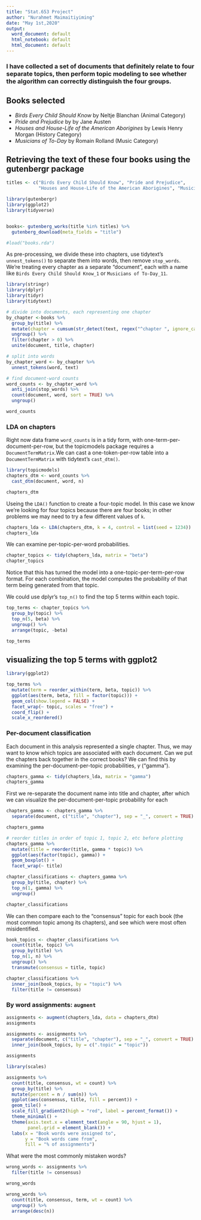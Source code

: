 ```yaml
---
title: "Stat.653 Project"
author: "Nurahmet Maimaitiyiming"
date: "May 1st,2020"
output:
  word_document: default
  html_notebook: default
  html_document: default
---
```


### I have collected a set of documents that definitely relate to four separate topics, then perform topic modeling to see whether the algorithm can correctly distinguish the four groups.

## Books selected 


* *Birds Every Child Should Know* by Neltje Blanchan (Animal Category)
* *Pride and Prejudice* by by Jane Austen 
* *Houses and House-Life of the American Aborigines* by Lewis Henry Morgan (History Category)
* *Musicians of To-Day * by Romain Rolland (Music Category)

## Retrieving the text of these four books using the gutenbergr package

```r
titles <- c("Birds Every Child Should Know", "Pride and Prejudice",
            "Houses and House-Life of the American Aborigines", "Musicians of To-Day")
```

```r
library(gutenbergr)
library(ggplot2)
library(tidyverse)


books<- gutenberg_works(title %in% titles) %>%
  gutenberg_download(meta_fields = "title")
```

```r
#load("books.rda")
```

As pre-processing, we divide these into chapters, use tidytext's `unnest_tokens()` to separate them into words, then remove `stop_words`. We're treating every chapter as a separate "document", each with a name like `Birds Every Child Should Know_1` or `Musicians of To-Day_11`.

```r
library(stringr)
library(dplyr)
library(tidyr)
library(tidytext)

# divide into documents, each representing one chapter
by_chapter <-books %>%
  group_by(title) %>%
  mutate(chapter = cumsum(str_detect(text, regex("^chapter ", ignore_case = TRUE)))) %>%
  ungroup() %>%
  filter(chapter > 0) %>%
  unite(document, title, chapter)

# split into words
by_chapter_word <- by_chapter %>%
  unnest_tokens(word, text)

# find document-word counts
word_counts <- by_chapter_word %>%
  anti_join(stop_words) %>%
  count(document, word, sort = TRUE) %>%
  ungroup()

word_counts
```


### LDA on chapters

Right now data frame `word_counts` is in a tidy form, with one-term-per-document-per-row, but the topicmodels package requires a `DocumentTermMatrix`.We can cast a one-token-per-row table into a `DocumentTermMatrix` with tidytext's `cast_dtm()`.

```r
library(topicmodels)
chapters_dtm <- word_counts %>%
  cast_dtm(document, word, n)

chapters_dtm
```

 Useing the `LDA()` function to create a four-topic model. In this case we know we're looking for four topics because there are four books; in other problems we may need to try a few different values of `k`.

```r
chapters_lda <- LDA(chapters_dtm, k = 4, control = list(seed = 1234))
chapters_lda
```

We can examine per-topic-per-word probabilities.

```r
chapter_topics <- tidy(chapters_lda, matrix = "beta")
chapter_topics
```

Notice that this has turned the model into a one-topic-per-term-per-row format. For each combination, the model computes the probability of that term being generated from that topic.

We could use dplyr's `top_n()` to find the top 5 terms within each topic.

```r
top_terms <- chapter_topics %>%
  group_by(topic) %>%
  top_n(5, beta) %>%
  ungroup() %>%
  arrange(topic, -beta)

top_terms
```

## visualizing the top 5 terms with ggplot2  

```r
library(ggplot2)

top_terms %>%
  mutate(term = reorder_within(term, beta, topic)) %>%
  ggplot(aes(term, beta, fill = factor(topic))) +
  geom_col(show.legend = FALSE) +
  facet_wrap(~ topic, scales = "free") +
  coord_flip() +
  scale_x_reordered()
```

### Per-document classification {#per-document}

Each document in this analysis represented a single chapter. Thus, we may want to know which topics are associated with each document. Can we put the chapters back together in the correct books? We can find this by examining the per-document-per-topic probabilities, $\gamma$ ("gamma").

```r
chapters_gamma <- tidy(chapters_lda, matrix = "gamma")
chapters_gamma
```

First we re-separate the document name into title and chapter, after which we can visualize the per-document-per-topic probability for each 

```r
chapters_gamma <- chapters_gamma %>%
  separate(document, c("title", "chapter"), sep = "_", convert = TRUE)

chapters_gamma
```

```r
# reorder titles in order of topic 1, topic 2, etc before plotting
chapters_gamma %>%
  mutate(title = reorder(title, gamma * topic)) %>%
  ggplot(aes(factor(topic), gamma)) +
  geom_boxplot() +
  facet_wrap(~ title)
```

```r
chapter_classifications <- chapters_gamma %>%
  group_by(title, chapter) %>%
  top_n(1, gamma) %>%
  ungroup()

chapter_classifications
```

We can then compare each to the "consensus" topic for each book (the most common topic among its chapters), and see which were most often misidentified.

```r
book_topics <- chapter_classifications %>%
  count(title, topic) %>%
  group_by(title) %>%
  top_n(1, n) %>%
  ungroup() %>%
  transmute(consensus = title, topic)

chapter_classifications %>%
  inner_join(book_topics, by = "topic") %>%
  filter(title != consensus)
```

### By word assignments: `augment`

```r
assignments <- augment(chapters_lda, data = chapters_dtm)
assignments
```

```r
assignments <- assignments %>%
  separate(document, c("title", "chapter"), sep = "_", convert = TRUE) %>%
  inner_join(book_topics, by = c(".topic" = "topic"))

assignments
```

```r
library(scales)

assignments %>%
  count(title, consensus, wt = count) %>%
  group_by(title) %>%
  mutate(percent = n / sum(n)) %>%
  ggplot(aes(consensus, title, fill = percent)) +
  geom_tile() +
  scale_fill_gradient2(high = "red", label = percent_format()) +
  theme_minimal() +
  theme(axis.text.x = element_text(angle = 90, hjust = 1),
        panel.grid = element_blank()) +
  labs(x = "Book words were assigned to",
       y = "Book words came from",
       fill = "% of assignments")
```

What were the most commonly mistaken words?

```r
wrong_words <- assignments %>%
  filter(title != consensus)

wrong_words

wrong_words %>%
  count(title, consensus, term, wt = count) %>%
  ungroup() %>%
  arrange(desc(n))
```
